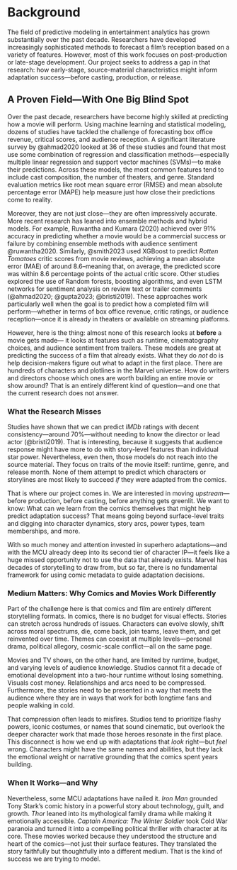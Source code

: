 # Background
The field of predictive modeling in entertainment analytics has grown substantially over the past decade. Researchers have developed increasingly sophisticated methods to forecast a film’s reception based on a variety of features. However, most of this work focuses on post-production or late-stage development. Our project seeks to address a gap in that research: how early-stage, source-material characteristics might inform adaptation success—before casting, production, or release.

## A Proven Field—With One Big Blind Spot
Over the past decade, researchers have become highly skilled at predicting how a movie will perform. Using machine learning and statistical modeling, dozens of studies have tackled the challenge of forecasting box office revenue, critical scores, and audience reception. A significant literature survey by @ahmad2020 looked at 36 of these studies and found that most use some combination of regression and classification methods—especially multiple linear regression and support vector machines (SVMs)—to make their predictions. Across these models, the most common features tend to include cast composition, the number of theaters, and genre. Standard evaluation metrics like root mean square error (RMSE) and mean absolute percentage error (MAPE) help measure just how close their predictions come to reality.

Moreover, they are not just close—they are often impressively accurate. More recent research has leaned into ensemble methods and hybrid models. For example, Ruwantha and Kumara (2020) achieved over 91% accuracy in predicting whether a movie would be a commercial success or failure by combining ensemble methods with audience sentiment @ruwantha2020. Similarly, @smith2023 used XGBoost to predict *Rotten Tomatoes* critic scores from movie reviews, achieving a mean absolute error (MAE) of around 8.6–meaning that, on average, the predicted score was within 8.6 percentage points of the actual critic score. Other studies explored the use of  Random forests, boosting algorithms, and even LSTM networks for sentiment analysis on review text or trailer comments  (@ahmad2020; @gupta2023; @bristi2019).  These approaches work particularly well when the goal is to predict how a completed film will perform—whether in terms of box office revenue, critic ratings, or audience reception—once it is already in theaters or available on streaming platforms.

However, here is the thing: almost none of this research looks at **before** a movie gets made— it looks at features such as runtime, cinematography choices, and audience sentiment from trailers. These models are great at predicting the success of a film that already exists. What they do *not* do is help decision-makers figure out what to adapt in the first place. There are hundreds of characters and plotlines in the Marvel universe. How do writers and directors choose which ones are worth building an entire movie or show around? That is an entirely different kind of question—and one that the current research does not answer.

### What the Research Misses
Studies have shown that we can predict *IMDb* ratings with decent consistency—around 70%—without needing to know the director or lead actor (@bristi2019). That is interesting, because it suggests that audience response might have more to do with story-level features than individual star power. Nevertheless, even then, those models do not reach into the source material. They focus on traits of the movie itself: runtime, genre, and release month. None of them attempt to predict which characters or storylines are most likely to succeed *if* they were adapted from the comics.

That is where our project comes in. We are interested in moving *upstream*—before production, before casting, before anything gets greenlit. We want to know: What can we learn from the comics themselves that might help predict adaptation success? That means going beyond surface-level traits and digging into character dynamics, story arcs, power types, team memberships, and more.

With so much money and attention invested in superhero adaptations—and with the MCU already deep into its second tier of character IP—it feels like a huge missed opportunity not to use the data that already exists. Marvel has decades of storytelling to draw from, but so far, there is no fundamental framework for using comic metadata to guide adaptation decisions.

### Medium Matters: Why Comics and Movies Work Differently
Part of the challenge here is that comics and film are entirely different storytelling formats. In comics, there is no budget for visual effects. Stories can stretch across hundreds of issues. Characters can evolve slowly, shift across moral spectrums, die, come back, join teams, leave them, and get reinvented over time. Themes can coexist at multiple levels—personal drama, political allegory, cosmic-scale conflict—all on the same page.

Movies and TV shows, on the other hand, are limited by runtime, budget, and varying levels of audience knowledge. Studios cannot fit a decade of emotional development into a two-hour runtime without losing something. Visuals cost money. Relationships and arcs need to be compressed. Furthermore, the stories need to be presented in a way that meets the audience where they are in ways that work for both longtime fans and people walking in cold.

That compression often leads to misfires. Studios tend to prioritize flashy powers, iconic costumes, or names that sound cinematic, but overlook the deeper character work that made those heroes resonate in the first place. This disconnect is how we end up with adaptations that *look* right—but *feel* wrong. Characters might have the same names and abilities, but they lack the emotional weight or narrative grounding that the comics spent years building.

### When It Works—and Why
Nevertheless, some MCU adaptations have nailed it. *Iron Man* grounded Tony Stark’s comic history in a powerful story about technology, guilt, and growth. *Thor* leaned into its mythological family drama while making it emotionally accessible. *Captain America: The Winter Soldier* took Cold War paranoia and turned it into a compelling political thriller with character at its core. These movies worked because they understood the structure and heart of the comics—not just their surface features. They translated the story faithfully but thoughtfully into a different medium. That is the kind of success we are trying to model.
